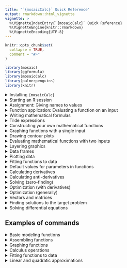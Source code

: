 ```yaml
---
title: "`{mosaicCalc}` Quick Reference"
output: rmarkdown::html_vignette
vignette: >
  %\VignetteIndexEntry{`{mosaicCalc}` Quick Reference}
  %\VignetteEngine{knitr::rmarkdown}
  %\VignetteEncoding{UTF-8}
---
```


```r
knitr::opts_chunk$set(
  collapse = TRUE,
  comment = "#>"
)
```

```r
library(mosaic)
library(ggformula)
library(mosaicCalc)
library(palmerpenguins)
library(knitr)
```

<details>
<summary>Installing `{mosaicCalc}`</summary>
First, install R and RStudio according to the instructions given by your instructor. Opening R or RStudio will present you with an "R console."

Then, you need to install the `{mosaicCalc}` software and a lot of related software. Do this from your R console:

```r
install.packages("mosaic", "ggformula", "mosaicCalc")
```

This will take some minutes, but the process is entirely automatic. 

You only need to install the packages once. If you switch to another computer, however, you may need to install the packages on that computer.
</details>

<details>
<summary>Starting an R session</summary>

When you sit down to work with `{mosaicCalc}`, you need to have an "R session" started. This is typically accomplished by clicking on the RStudio icon: 

![](www/rstudio-icon.png)

Alternatively, you may still have an R session open from your previous activities. 

Before you can use `{mosaicCalc}`, you need to tell R to access the software. This is done with

```r
library(mosaicCalc)
``` 

If you fail to do this, when you start using `{mosaicCalc}` functions you will encounter an error message in this format
```
Error in makeFun() : could not find function "makeFun"
```

To fix this, go back and run the `library(mosaicCalc)` command again.
</details>

<details>
<summary>Assignment: Giving names to values</summary>

* `x <- 2`
    - *What it does* Stores the value 2 under the name `x`
    - *Vocabulary* 
        - This is an ***assignment statement***
        - `<-` is the ***assignment operator***
        - Overall, the effect of the command is to ***assign a name to the value 2***
    - *Notes*
        - You make the left-pointing arrow by using the "less than" sign followed by a hyphen.
        - Your commands will be more readable if you put a space on either side of `<-`. But never put a space between the two characters in the arrow.
        - `2 <- x` might make sense to a human, but in R it will lead to an error message, "invalid(do_set) left-hand side to assignment." 
        - An assignment statement does not have any printed output, so there will be no indication of having done anything, other than the absence of error messages.

* `x` (or any other name)
    - *What it does* Provides the value previous stored under that name
    - *Vocabulary* ***Names*** are assigned to ***objects***.
    - *Notes* 
        - A name can be used as a complete command, with the result of printing to the screen the object stored under that name.
        - Valid names cannot contain spaces, or any punctuation character except `.` and `_`
        - Valid names cannot start with a numeral.
</details>

<!------------------------------------------>


<details>
<summary>Function application: Evaluating a function on an input</summary>

* `sqrt(3)` 
    - *What it does* The first example calculates $\sqrt{3}$. 
    - *Vocabulary*
        - `sqrt` is the name of a  ***function***
        - 3 is the input to the function `sin`. Another word for input is ***argument***. 
        - The parentheses surrounding the argument come after the function name. `sin(3)` causes the sine calculation to be carried out. 
    - *Notes*
        - Spaces are allowed just about anywhere, but not in the middle of a name.
        - If you capitalize one of the functions, you get an error message such as "could not find function \"Sin\"."
        - Later, you will write statements like `sqrt(x)`. For this to work, `x` must have been previously assigned to a value. If there is no such assignment, you'll get an error code such as "object \"x\" not found." 
</details>

<!---------------------------------->

<details>
<summary>Writing mathematical formulas</summary>

* `(3 + 7 * sin(2*pi*x)) / (x^2 - 4)` 
   - *What it does* Expresses a formula which would traditionally be written  $$\frac{3 + 7\,\sin(2 \pi x)}{x^2 - 4}$$
   - *Vocabulary*
       - The outer parentheses in `(3 + 7 * sin(2*pi*x))` are ***grouping parentheses***. Grouping parentheses do what you would expect: govern the order of the operations.
       - The parentheses following `sin` in `sin(2*pi*x)` are ***function evaluation parentheses***. These signal to R that you want to evaluate the function on the input contained inside the parentheses.
   - *Notes*
       - You can always identify function evaluation parentheses, since they will be immediately preceeded by the name of a function. Grouping parentheses are not preceeded by a function name.
       - You will use grouping parentheses more often in R than in traditional notation, because there is no use of superscripts or $\div$ in R. All commands are a line of typewriter characters.
       - Multiplication must be made explicit, using the `*` character.
       - Exponentiation is signified with the `^` character, as in `x^2`
       - Giving the above as a stand-alone calculator-style command will fail, unless you have previously assigned values to each of the names (e.g. `x`) used in the formula. Typically you will write formulas in ***tilde expressions***. (See below.)
</details>
<!---------------------------------->

<details>
<summary>Tilde expressions</summary>
A ***tilde expression*** is a special feature of R that let's you write down a mathematical expression without having the expression evaluated. We use tilde expressions to construct our own mathematical functions and for a handful of other, related purposes such as plotting.

* `y^2 + 3*y ~ y`
    - *What it does* A tilde expression does ***not*** cause any computation to be done. It is simply a way of writing down a mathematical relationship for use later on.
    - *Vocabulary*
        - The ***tilde*** is a character little used in English. It looks like <span style="font-size: 30pt;">~</span>. Most US keyboards place it in the upper-left key. 
        - There are two R expressions involved, one on the ***left-hand side*** of the tilde, the other on the ... need we say it? ... ***right-hand side***. In the example, `y^2 + 3*y` is the left-hand side and plain, ordinary `y` is on the right-hand side.
        - In R/mosaic, The translation of tilde into English is any of the following: "[left] is a function of [right]", or "[left] versus [right]" or "[left] depends on [right]". 
    - *Notes*
        - You will always use a tilde expression as an ***argument to a function***. It is merely a description of how the two sides are related and doesn't by itself cause any computation to be done. As such, you will never use it as a stand-alone command.
        - Many of the tilde expressions we use in *MOSAIC Calculus* will have more than one name in the right-hand side expression. The multiple names are separated by `+` or `&` (either will do). The `+` does not mean "add them," it's merely a way of saying "and." For instance, the right-hand side in `3*x*exp(y) ~ x + y"


</details>
<!---------------------------------->

<details>
<summary>Constructing your own mathematical functions</summary>

```r
g <- makeFun(2 + 3*x - 7*x^2 ~ .)
```

* `g <- makeFun(2 + 3*x - 7*x^2 ~ .)`
    - *What it does* Creates an R function named `g` corresponding to $g(x)\equiv 2 + 3x - 7\,x^2$
    - *Vocabulary* 
        - `makeFun()` is a ***function constructor***
        - The argument to `makeFun()` is a ***tilde expression***
    - *Notes*
        - A tilde expression is always centered on the special character named  "tilde": <span style="font-size: 30pt;">~</span>. Tilde expressions have a right side and a left side. 
        - For `makeFun()` the right side should be a simple period (`.`) 
        - Like all names, `makeFun()` is ***case sensitive***. So using `makefun` (note: lower-case `f` in `fun`) won't work.
        - If you use just the name of your function as a command, that is, `g`, you will get the output
    ```r
    g
    ```

    The first line tells you that you defined g as a function of x.  The second line tells the formula for it.  The third line is relevant only to advanced R programmers; you can ignore it. 
        
        
</details>

<!---------------------------------->

<details>
<summary>Graphing functions with a single input</summary>

* `slice_plot(exp(x) ~ x, bounds(x = -3 : 3))`
    - *What it does* Draws a graph of the function $e^x$ with the horizontal axis running from $-3 \leq x \leq 3$.
    - *Vocabulary* 
        - The first argument is a ***tilde expression***. This is a general pattern in `{mosaicCalc}` commands.
        - The second argument specifies the ***bounds*** to use in the graph, that is, the extent of the horizontal axis. This will **always** be in the form shown above: applying the `bounds()` function to a ***named argument***.
        - A named argument consists of two parts: a name and an R expression. In the example, the name is `x` and the R expression is $-3 : 3$. That R expression means "from -3 to 3." The colon (`:`) is essential punctuation; it's what separates grammatically the lower end of the bounds from the upper end. (For experienced R users: If you prefer to use the form `c(-3,3)` instead of the colon, that works. For specialized R programmers: The ordinary integer orientation of `:` is suspended within `bounds()` so the limits you give will be treated exactly.) 
        - The plotting function is called `slice_plot()` because we think of a function of one input as a slice of a multivariable surface, but we won’t get into that immediately.
    - *Notes*
        - Used as shown above, there will be **three consecutive closing parentheses** at the end of the command.
        - The argument to `bounds()` will always be named. That name should match the one on the right-hand side of the tilde expression. 
        - You will always use `:` to collect together the lower and upper bounds of the graphics frame. To graph the function from 0 to 10, you would replace the `-3:3` with `0:10`.
        - The extent of the vertical axis, that is, the ***range***, is determined automatically.
    - *Useful additional arguments* 
        - You can draw the function in a color by adding an additional argument, e.g. `color="blue"`. To see the full list of named colors in R, give the command `colors()` in a sandbox. (You need the empty parentheses, otherwise you'll be shown the software underlying the list of colors.) Notice that the color should always be in quotes, e.g. `"green"` or `"darkorchid"`.
        - You can draw a thicker curve with the `size` argument, for instance `size=2`.
        - If you want the curve to be semi-transparent, for instance so that you can see another curve underneath, use the argument `alpha = 0.2`. The alpha value can range from 0.0 (completely invisible) to 1.0 (completely opaque).
    - *Common mistakes*
        - If you type `slice_plot(exp(x)~x, bounds(-3:3)))` (leaving out the name `x` inside `bounds()`), you get an error of, "Bounds involves 0 variables, but function has 1"
        - If you type `slice_plot(exp(x)~x, bounds(t=-3:3))` (mismatching names in tilde expression and bounds), you get an error of, "Bounds has variable(s) t but function has argument(s) named x"
        - If you type `slice_plot(exp(x), bounds(x=-3:3))` (forgetting the `~x` in the tilde expression), you get an error of, "object 'x' not found"
        - If you type `slice_plot(exp(x)~x)`, you get an error of, "bounds must be specified when there is no preceeding layer."  Aside from the misspelling of preceding, this is telling the user that there wasn’t a previous graph to pull the bounds from, so you need to specify the bounds as an argument to `slice_plot()`.
        - If you leave out a closing parenthesis, you will get the admittedly cryptic error of, "Error in parse(text = x, keep.source = TRUE) : <text>:4:0: unexpected end of input 2:…" 

</details>
<!---------------------------------->
<details>
<summary>Drawing contour plots</summary>
In *MOSAIC Calculus*, we generally use a contour-plot format to display graphically a function with two inputs. This is done in much the same way as `slice_plot()`.

* `contour_plot(3 + 2*x - 4*y + 0.5*x*y ~ x & y, bounds(x=-5:5, y=0:10))`
    - *What it does* Draws a contour plot in a graphics frame with two dimensions.
    - *Vocabulary* Nothing here that you haven't seen in `slice_plot()`: tilde expression, bounds, ...
    - *Notes*
        - The tilde expression names two inputs on the right-hand side. Those names should match the ones in the left-hand side and in the arguments to `bounds()`.
        - The right-hand side of the tilde can be written either with `+` or `&`. Both have the same effect.
        - There are **two arguments** to `bounds()`, one for each of the two inputs to the function being plotted.
        - The input represented on the horizontal axis is determined by the first name in the arguments to `bounds()`. The vertical axis is set by the second name.
        - The extent of the bounds for one input doesn't need to match the extent for the other input. 
    - *Useful additional arguments* After the tilde expression and the `bounds()` statement, you can add additional named arguments, separated as always by commas, to customize your graph.
        - `skip = 0` Label every one of the contours, rather than the default of skipping one between labels.
        - `filled = FALSE` Don't color in the background. This is particularly useful when showing two or more graphical layers.
        - `contour_color = "blue"` (or any other color) Instead of using the function output level to determine the color of each contour, use just one color for all. This is useful when, for example, you want to show just the zero contour of each of two functions.
</details>
<!---------------------------------->
<details>
<summary>Evaluating mathematical functions with two inputs</summary>
When you use `makeFun()` to define a function of two inputs, the created function will take two arguments, one for each of the inputs. Those arguments are named and it is a good idea when evaluating the function you created using the names explicitly.

```r
h <- makeFun(x + 15*y - x*y ~ .)
```

* `h(y=3, x=2)`
    - *What it does* Evaluates the function $h()$ with the $x$ input set to 2 and the $y$ input set to 3.
    - *Vocabulary* 
        - ***Named inputs*** let you direct a value to a specific input.
    - *Notes*
        - The way we defined the example function `h()`, the first argument will be `x` and the second `y`. So you could perform the same evaluation as in the above command with `h(2, 3)`. But it's easy to forget or mistake the order of the arguments. Using the named-argument style makes it clearer which value is intended for which argument.
        - You may notice commands like `slice_plot(h(x=x, y=3) ~ x, bounds(x=-1:1))`. At first glance, this may look silly. What it means is that the $x$ argument to $h()$ will take on the set of values inside the bounds, which is itself written in terms of $x$.


</details>


<!---------------------------------->
<details>
<summary>Layering graphics</summary>
Sometimes you may want to compare two or more functions in the same graphics frame. You do this by drawing the individual functions in the usual way, but connecting the commands with a ***pipe***, signified by the token `%>%`

* `slice_plot(x^2 ~ x, bounds(x=-2:2)) %>% slice_plot(sin(x) ~ x, color="blue")`
    - *What it does* Overlays one graphics layer on another.
    - *Vocabulary* 
        - The `%>%` symbol is pronounced "***pipe***"
        - A command involving a pipe is called a ***pipeline***. Think of the calculation as flowing from one command to the next, left to right.
    - *Notes*
        - If you have specified the `bounds()` at an early stage in the pipeline, you don't need to specify it again in the later plotting commands. But, if you want, feel free to set the bounds explicitly. This is helpful if you want the graphics bounds to be different for the different layers.
        - It's a good idea to write a pipeline with one line for each stage, with the pipe symbol at the **end** of each stage. Like this:
    ```r
    slice_plot(x^2 ~ x, bounds(x=-2:2)) %>%
      slice_plot(sin(x) ~ x, color="blue")
    ```
        - You can add as many stages as you like to the pipeline. Each stage will add a new graphics layer. But remember that the last stage **should not** be followed by the pipe symbol.
</details>




<!---------------------------------->
<details>
<summary>Data frames</summary>
Essentially all of the data we use in this course is arranged as ***data frames***. (This is also true in statistics and data science generally.) A data frame is a rectangular array. Each column is called a **variable**, each row is a *case*. For instance, in a data frame about people, each row might be an individual person. The different variables record different aspects of that person: height, age, sex, state of residence, etc. All of the entries within a column must be the same kind of thing: a number for height, a postal abbreviation for state, and so on. There are three kinds of things you will do with data frames:

1. Look at them to orient yourself or browse. 
2. Access a variable.
3. **Wrangle** them, for example extracting a subset of cases or combining data from two different data frames. Data wrangling is an important skill, but it isn't the topic of this course. So when you need to wrangle data, we'll tell you how. 

For this course, almost all data will be provided by giving you the name of dataframes. Sometimes this name will be simple and in the usual form, e.g. `EbolaAll`. Other time, the name will be preceded with information about where the computer should look for the data, e.g. `palmerpenguins::penguins`. 

Some simple, helpful commands for orienting yourself to a data frame:
- `names(EbolaAll)` tells you the names of the columns in the data frame.
- `head(EbolaAll)` shows the first several rows.
- `DT::datatable(EbolaAll)` will show the entire data frame interactively, allowing you to page through the data.
- `help(EbolaAll)` displays documentation about the data frame.

Once you know the basic facts of a data frame---what the variable names are and what kind of thing each variable records---you are ready to use the data in your work. Two common tasks are (1) to plot one variable versus another and (2) to use the variables in some calculation, such as fitting a model. Both tasks use much the same syntax based on ***tilde expressions***. 

For instance: 

1. to plot the number of Ebola cases in Guinea versus date: `gf_point(Gcases ~ Date, data = EbolaAll)`. (See the "plotting data" section of this document.) The variable names (`Gcases` and `Date`) are used in the tilde expression, while the name of the data frame is specified in other argument, the named argument `data=`.
2. For model-fitting, see below.

</details>

<!---------------------------------->
<details>
<summary>Plotting data</summary>
There is one type of data graphic that we will be using in this course: the ***point plot*** (also known as a "scatter plot"). There are, of course, many other kinds of statistical graphics such as density plots, jittered plots, etc. which you will learn about in a statistics course, but we will not use them here.

A point plot always involves two variables from a data frame. To illustrate, consider the `palmerpenguins::penguins` data frame, where each case is a individual penguin.

```r
kable(penguins)
```

Suppose we want to look at flipper length versus body mass. The appropriate command is:
```r
gf_point(flipper_length_mm ~ body_mass_g, data = palmerpenguins::penguins)
```
Each row in the data frame generates one dot in the plot: the $y$ and $x$ coordinates of the dot are set by the value of the variables named in the tilde expression. $y$ is always the first name, on the left-hand side of the tilde.

There is a wide variety of ways to customize the plot: size, shape, transparency of the dots, etc. A statistics course can show you why you would want to use these modalities. For our purposes in this course, there are just three sorts of customizations:

1. Rather than a linear axis (the default), show the data using a log axis. The penguin data is not suitable for an example, because the linear axes work perfectly well. (All penguins are approximately the same size.) So, as an example, we'll use a very small data set from Robert Boyle's experiments around 1660 on the relationship bretween the pressure and volume of a gas (at constant temperature).

```r
# linear axes: the default
gf_point(pressure ~ volume, data = Boyle) 

# Log-log axes
gf_point(pressure ~ volume, data = Boyle) %>%
  gf_refine(scale_x_log10(), scale_y_log10())
```
To make a semi-log plot, use the `scale_y_log10()` and leave out the `scale_x_log10()` argument to `gf_refine(0)`.

Note: Log-log or semi-log axes are a valuable way to present data to a human reader, because the value of the variables for any point can be read directly from the axes. But sometimes your purpose is not to present data but to estimate a parameter in a power-law or exponential relationship. For the purpose of estimating parameters, better to make an ordinary plot with linear axes, but plot the log of the variable(s) rather than the variables themselves. For instance:

`gf_point(log(pressure) ~ log(volume), data = Boyle)`

2. Using color to display a third variable in a scatter plot. An example with the penguin data will suffice.

```r
gf_point(flipper_length_mm ~ body_mass_g, 
         data = palmerpenguins::penguins,
         color = ~ sex)
```
Notice the tilde before the variable name in the `color=` argument. You can also set the color to be a fixed values, e.g. `color="magenta"`.

3. Set the limits of an axis. Sometimes the upper and lower bounds on the axes selected by R are inappropriate for your purpose. When this is the case, you can set the limits yourself by piping the graphic to the `gf_lims()` function. For instance, the penguin graph above shows that females have somewhat smaller flipper length than males, and somewhat smaller weights as well. But because zero was not used as the lower limit of the axes, the plot overstates the sex differences. Including zero as an axis limit is often appropriate.

```r
gf_point(flipper_length_mm ~ body_mass_g, 
         data = palmerpenguins::penguins,
         color = ~ sex) %>%
  gf_lims(y=c(0,235), x=c(0,6500))

```

</details>




<!---------------------------------->
<details>
<summary>Fitting functions to data</summary>
Finding parameters to match a function to data can be a matter of trial and error. The `fitModel()` R/mosaic function can be used to polish a preliminary fit. 

For instance, as every chemistry student knows, Boyle's Law states that at constant temperature, pressure and volume are inversely related: $P = a V^{-1}$. Let's see how well Boyle's data matches his law by fitting a general power-law form $P = a V^{n}$ to his data.

At the core of `fitModel()` is a tilde expression that specifies the name of the function output (on the left side of the tilde) and a functional form written in terms of the names of the inputs to the function. Parameters are written using names. 

```r
mod <- fitModel(pressure ~ a*volume^n, data = Boyle)
```

The object created by `fitModel()` is a function of the variables on the right-hand side of the tilde expression, just `volume` here. You can use that mathematical function like any other that you create with `makeFun()` or the like. For instance:
```r
gf_point(pressure ~ volume, data = Boyle) %>%
  slice_plot(mod(volume) ~ volume, color="magenta")
```
But unlike other functions, you can interrogate the functions produced by `fitModel(0)` to see the numerical values of the parameters. This is done with the `coef()` function (as in "coefficients").

```r
coef(mod)
```
If Boyle had been able to measure and control the temperature in his experiments, he would have found that the parameter `a` is proportional to temperature.
</details>



<!---------------------------------->
<details>
<summary>Default values for parameters in functions</summary>
Suppose you were creating a function to represent the distance travelled by an object in free fall as a function of time from some initial point in time $t_0$. The mathematical relationship is $$\text{dist}(t) \equiv v_0 \left[\strut t - t_0\right] + \frac{1}{2} g \left[\strut t - t_0\right]^2$$

To evaluate this function, you need to know the three parameters $v_0, t_0,$ and $g$. On Earth, $g=-9.8$ meters/sec$^2$, but you may not know $v_0$ or $t_0$ until it comes time to use the function in some context. It's tempting to put in numerical values for the parameters to make the function easy to use. For instance, if the object starts from rest at time $t=0$, it would be tempting to make the R definition something like:

`dist <- makeFun(0*(t-0) - 9.8*(t-0)^2 / 2 ~ .)` or even `makeFun(-9.8*t^2 / 2 ~ .)`

A better practice is to create the function with the parameter names shown explicitly:

`dist <- makeFun(v0 * (t - t0) + g*(t-t0)^2/2 ~ .)`

Unfortunately, the resulting function will have four arguments which have to be specified every time you use it. A nice compromise is to assign ***default values*** for the parameters. For instance $t_0 = 0$ and $v_0 = 0$ and $g = -9.8$ meters/sec$^2$ would be sensible. 

You specify the default parameters by adding them as additional arguments after the tilde expression.

```r
dist <- makeFun(v0*(t-t0) + g*(t-t0)^2 / 2 ~ ., g=-9.8, v0=0, t0=0)
```

This way, you can use the function simply when the default parameters are appropriate, or modify them as needed. For instance, the free-fall distance over two seconds:

```r
on_Earth <- dist(2)
on_Mars  <- dist(2, g=-3.7)
```


</details>

<!---------------------------------->
<details>
<summary>Calculating derivatives</summary>
"Calculating a derivative" means to find the function that is the derivative of a specified function. In R/mosaic this can be done in exactly the same way that `makeFun()` works. For instance:
```r
df <- D(exp(t) * cos(t) ~ t)
df
slice_plot(df(t) ~ t, bounds(t=0:10))
```

The name on the right-hand side of the tilde expression will be the "with respect to" variable. If you want a second derivative, use and expression like `t + t` on the right-hand side. You can also calculate mixed partial derivatives with right-hand side expressions like `t & x`.

R/mosaic knows how to use both numerical and symbolic methods. To force the use of numerical methods, use `numD()` instead of `D()`.


</details>

<!---------------------------------->
<details>
<summary>Calculating anti-derivatives</summary>

Anti-derivatives can be computed with `antiD()`. For example:

```r
antiD(sin(omega*t) ~ t)
```
R/mosaic knows only a few symbolic anti-derivatives. When it doesn't know the symbolic form, the function produced by `antiD()` will use numerical methods.

</details>

<!---------------------------------->
<details>
<summary>Solving (zero-finding)</summary>
"Solving" means to find an input $x^\star$ that will generate an output of $v$ from $f(x)$. That is, the answer $x^\star$ will give $f(x^\star) = v$. There may be no solutions, one solutions, several or many solutions. 

In R/mosaic, solving is implemented as the `Zeros()` function. `Zeros()` looks for solutions where $f(x^\star) = 0$, but any solution problem, regardless of $v$, can be placed in this form. 

`Zeros()` is used in the same way as many other R/mosaic functions: the first argument is a tilde expression, the second is a bounds. The output will be a data-frame with the solutions found.  For instance, here we find the inputs to $\sin(x)$ that produce an output of 0.5. Notice that we have created a new function ($\sin(x) - 0.5$) whose output will be zero at the solutions we seek. 

```r
solutions <- Zeros(sin(x) - 0.5 ~ x, bounds(x=0:10))
slice_plot(sin(x) ~ x, bounds(x=0:10)) %>%
  gf_point(0.5 ~ x, data = solutions)
solutions
```
</details>
<!---------------------------------->
<details>
<summary>Optimization (with derivatives)</summary>

In optimization, you have an objective function $f(x)$ and you seek the argmin(s) or argmax(es). The textbook introduces optimization using a technique involving differentiating and solving, that is, finding $x^\star$ such that $\partial_x f(x^\star) = 0$. We'll illustrate with a made-up function:

```r
f <- rfun(~ x, seed=943) # a random function
slice_plot(f(x) ~ x, bounds(x=-5:5))
```           
It's so easy to spot the argmins and argmaxes from a graph that it's reasonable to wonder why we need derivatives and solving to do it. The answer is that we are helping you establish a conceptual foundation for more interesting optimization problems where you can't just look at a graph. So let's step through the problem formally using derivatives.

1. Construct the derivative of the objective function with respect to its argument.
```r
df <- D(f(x) ~ x)
```
If there were symbolic parameters in your definition of $f()$, you would need to resolve them at this point, assigning the parameters definite numerical values.
2. Find the zeros of the derivative function:
```r
dzeros <- Zeros(df(x) ~ x, bounds(x=-5:5))
dzeros
```
The output of `Zeros()` has two columns. The first lists the solutions, the second gives the value of the function at those solutions. Note that the function output is very close to zero, there's not really any information there. And there's nothing that tells you whether a given $x$ is an argmax or an argmin. Of course, you could figure this out by referring to the graph of $f(x)$ itself, but let's be a little more formal by extracting this information from `dzeros`, `f()`, and the second derivative of `f()`. To do this, we introduce a new function, `mutate()`, that operates on data frames. And we'll need the second derivative $\partial_{xx}f()$ to establish whether the function is concave up or down at the solutions found.
```r
ddf <- D(f(x) ~ x & x)
```

Here's where `mutate()` comes in, allowing us to apply the functions `f()` and `ddf()` to the `x` values in the solution. The first command might look strange. It means, "Take the old data frame `dzeros`, add some new columns to it using `mutate()`, and then calling the new data frame by the old name `dzeros`.

```r
dzeros <- dzeros %>%
  mutate(val = f(x), convexity = sign(ddf(x)))
dzeros
```
From the sign of the convexity at the solutions $x$, you can tell immediately which rows correspond to an argmin (positive convexity) and which to an argmax (negative convexity).

For fun, we can graph our findings on top of the function $f()$ to confirm that we have things right:

```r
slice_plot(f(x) ~ x, bounds(x=-5:5)) %>%
  gf_point(val ~ x, data = dzeros, color= ~ convexity)
```
</details>

<details>
<summary>Optimization (generally)</summary>

Optimization is such an important procedure that clever algorithms to handle all sorts of difficulties has been invented. This is an extensive topic in its own right, but for simplicity, R/mosaic provides a function `argM()` that works with functions with multiple inputs, pretty much automatically. It's called `argM()` because it returns both argmins and argmaxes, along with some supplemental information.

```r
argM(f(x) ~ x, bounds(x=-5:5))
```
`argM()` will not necessarily find **all** the local argmins and argmaxes. But it also works for functions with multiple inputs.


```r
f2 <- makeFun(x*sin(sqrt(3+x))*(1+cos(y))-y ~ .)
solns <- argM(f2(x, y) ~ x & y, bounds(x=c(-3,3), y=c(-3,3)))
solns
```
<!-- the following command fails on Windows. I've commented it out
     until I get a Windows machine to debug things on. -->

```r
contour_plot(f2(x,y) ~ x & y, bounds(x=c(-3,3), y=c(-3,3))) %>%
  gf_point(y ~ x, data = solns, color="red")
```
</details>

<details>
<summary>Vectors and matrices</summary>
To be released.
</details>
<!---------------------------------->
<details>
<summary>Finding solutions to the target problem</summary>
To be released.
</details>

<!---------------------------------->
<details>
<summary>Solving differential equations</summary>
To be released.
</details>


<!---------------------------------->

## Examples of commands

<details>
<summary>Basic modeling functions</summary>

```r
identity_fun  <- makeFun(x ~ x)
constant_fun  <- makeFun(1 ~ x)
straight_line <- makeFun(m*x + b ~ x, b=0, m=1)
exponential   <- makeFun(exp(k * x) ~ x, k=1)
power_law     <- makeFun(x^p ~ x, p = 1/2)
sinusoid      <- makeFun(sin(2*pi*(t-t0)/P) ~ t, P=2, t0=0)
logarithm     <- makeFun(log(x, base=exp(1)) ~ x)
gaussian      <- makeFun(dnorm(x, mean, sd) ~ x, mean=0, sd=1)
sigmoid       <- makeFun(pnorm(x, mean, sd) ~ x, mean=0, sd=1)

identity_fun(3)
constant_fun(3)
power_law(3)
```
</details>

<!------------------->
<details>
<summary>Assembling functions</summary>

```r
# Linear combination (example)
f <- makeFun(a0 + a1*exp(k * x) ~ ., a0=30, a1=150, k=-0.5)
# Product (example)
g <- makeFun(dnorm(x, mean=0, sd=3) * sin(2*pi*t/P) ~ ., P=3)
# Composition (example)
h <- makeFun(exp(sin(2*pi*t/P) ~ x) ~ ., P = 3)
```

</details>
<!------------------->
<details>
<summary>Graphing functions</summary>

<!-- the following command fails on Windows. I've commented it out
     until I get a Windows machine to debug things on. -->

```r
slice_plot(dnorm(x, mean=1, sd=2) ~ x, 
           bounds(x=-5:5))
contour_plot(dnorm(x, mean=1, sd=2) * pnorm(y, mean=-3, sd=1) ~ x + y,
             bounds(x=-5:5, y=-5:5))

```
</details>

<!------------------->
<details>
<summary>Calculus operations</summary>


```r
f <- makeFun(exp(-0.5*x) * sin(2*pi*x/3) ~ .)
df <- D(f(x) ~ x)
slice_plot(df(x) ~ x, bounds(x=-5:5)) %>%
  slice_plot(f(x) ~ x, bounds(x=-5:5), color="orange3")
```

```r
f <- makeFun(dnorm(x, mean=1, sd=2) ~ .)
F <- antiD(f(x) ~ x)
slice_plot(F(x) ~ x, bounds(x=-5:5)) %>%
  slice_plot(f(x) ~ x, color="orange3")
# Set "constant of integration"
slice_plot(F(x) ~ x, bounds(x=-5:5)) %>%
  slice_plot(f(x) ~ x, color="orange3") %>%
  slice_plot(F(x, C=0.25) ~ x, color="green")
# Definite integral
F(5) - F(-5)
```

```r
f <- makeFun(exp(sin(2*pi*x/3)) - 0.5 ~ .)
Zeros <- findZeros(f(x) ~ x, near=0, within=5)
Zeros
slice_plot(f(x) ~ x, bounds(x=-5:5)) %>%
  gf_hline(yintercept=0, color="orange3") %>%
  gf_vline(xintercept= ~ x, color="dodgerblue", data=Zeros)
```
</details>

<!------------->
<details>
<summary>Fitting functions to data</summary>

Use `fitModel()` to fit a function of one variable to data. 

* The tilde expression uses the names in the data frame.
* Response variable on left of tilde, formula for function on right.
* Give starting values for any nonlinear parameters (e.g. $k$ in $e^kt$ or $P$ in $\sin(\frac{2\pi}{P} t).


```r
gf_point(temp ~ time, data = CoolingWater)
# Eyeball half-life at 25
k0 <- -log(2)/25
mod <- fitModel(temp ~ A + B*exp(-k*time), data=CoolingWater,
                start=list(k=k0))
Plot <- gf_point(temp ~ time, data = CoolingWater) %>%
  slice_plot(mod(time) ~ time, color="dodgerblue", alpha=0.25, size=2) 
```
</details>

<!-------------->

<details>
<summary>Linear and quadratic approximations</summary>

Approximate a function $f(x)$ around a selected point $x=x_0$.

```r
f <- makeFun(exp(-0.5*x)*sin(2*pi*x/3) ~ .)

df <- D(f(x) ~ x)
center_fun_on <- 0.9
ddf <- D(df(x) ~ x) # alternatively, D(f(x) ~ x + x)
lin_approx <- makeFun(f(x0) + df(x0)*(x-x0) ~ x, x0 = center_fun_on)
quad_approx <- makeFun(lin_approx(x) + 0.5*ddf(x0)*(x-x0)^2 ~ x, x0 = center_fun_on)
slice_plot(f(x) ~ x, bounds(x=0:1.5), size=2) %>%
  slice_plot(lin_approx(x) ~ x, color="blue") %>%
  slice_plot(quad_approx(x) ~ x, bounds(x=0:1.5), color="orange") %>%
  gf_vline(xintercept = center_fun_on, alpha=0.2, color="yellow", size=3)
```

</details>


